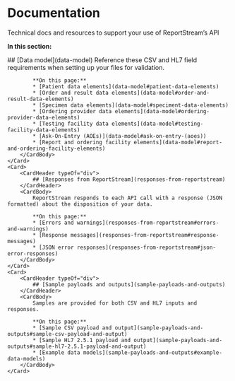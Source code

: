 
# Documentation

<p className="usa-intro text-base">Technical docs and resources to support your use of ReportStream’s API</p>

**In this section:**

<CardGroup>
    <Card>
        <CardHeader typeOf="div">
            ## [Data model](data-model)
        </CardHeader>
        <CardBody>
            Reference these CSV and HL7 field requirements when setting up your files for validation.

            **On this page:**
            * [Patient data elements](data-model#patient-data-elements)
            * [Order and result data elements](data-model#order-and-result-data-elements)
            * [Specimen data elements](data-model#speciment-data-elements)
            * [Ordering provider data elements](data-model#ordering-provider-data-elements)
            * [Testing facility data elements](data-model#testing-facility-data-elements)
            * [Ask-On-Entry (AOEs)](data-model#ask-on-entry-(aoes))
            * [Report and ordering facility elements](data-model#report-and-ordering-facility-elements)
        </CardBody>
    </Card>
    <Card>
        <CardHeader typeOf="div">
            ## [Responses from ReportStream](responses-from-reportstream)
        </CardHeader>
        <CardBody>
            ReportStream responds to each API call with a response (JSON formatted) about the disposition of your data.

            **On this page:**
            * [Errors and warnings](responses-from-reportstream#errors-and-warnings)
            * [Response messages](responses-from-reportstream#response-messages)
            * [JSON error responses](responses-from-reportstream#json-error-responses)
        </CardBody>
    </Card>
    <Card>
        <CardHeader typeOf="div">
            ## [Sample payloads and outputs](sample-payloads-and-outputs)
        </CardHeader>
        <CardBody>
            Samples are provided for both CSV and HL7 inputs and responses.

            **On this page:**
            * [Sample CSV payload and output](sample-payloads-and-outputs#sample-csv-payload-and-output)
            * [Sample HL7 2.5.1 payload and output](sample-payloads-and-outputs#sample-hl7-2.5.1-payload-and-output)
            * [Example data models](sample-payloads-and-outputs#example-data-models)
        </CardBody>
    </Card>
</CardGroup>